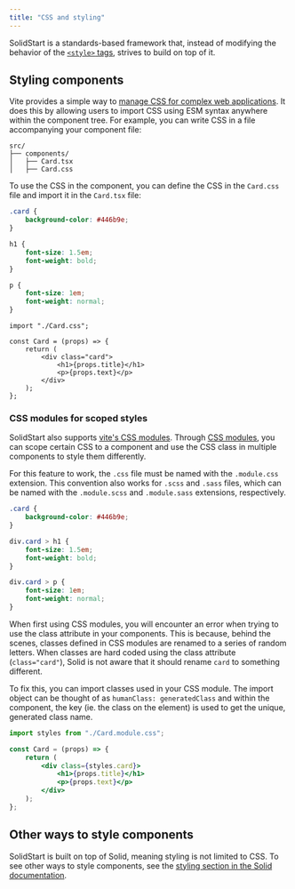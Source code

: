 ```yaml
---
title: "CSS and styling"
---
```


SolidStart is a standards-based framework that, instead of modifying the behavior of the [`<style>` tags](https://developer.mozilla.org/en-US/docs/Web/HTML/Element/style), strives to build on top of it.

## Styling components

Vite provides a simple way to [manage CSS for complex web applications](https://vitejs.dev/guide/features.html#css). It does this by allowing users to import CSS using ESM syntax anywhere within the component tree. For example, you can write CSS in a file accompanying your component file:

```
src/
├── components/
│   ├── Card.tsx
│   ├── Card.css
```

To use the CSS in the component, you can define the CSS in the `Card.css` file and import it in the `Card.tsx` file:

```css title="Card.css"
.card {
	background-color: #446b9e;
}

h1 {
	font-size: 1.5em;
	font-weight: bold;
}

p {
	font-size: 1em;
	font-weight: normal;
}
```

```tsx title="Card.tsx"
import "./Card.css";

const Card = (props) => {
	return (
		<div class="card">
			<h1>{props.title}</h1>
			<p>{props.text}</p>
		</div>
	);
};
```

### CSS modules for scoped styles

SolidStart also supports [vite's CSS modules](https://vitejs.dev/guide/features.html#css-modules). Through [CSS modules](https://github.com/css-modules/css-modules), you can scope certain CSS to a component and use the CSS class in multiple components to style them differently.

For this feature to work, the `.css` file must be named with the `.module.css` extension. This convention also works for `.scss` and `.sass` files, which can be named with the `.module.scss` and `.module.sass` extensions, respectively.

```css title="Card.module.css"
.card {
	background-color: #446b9e;
}

div.card > h1 {
	font-size: 1.5em;
	font-weight: bold;
}

div.card > p {
	font-size: 1em;
	font-weight: normal;
}
```

When first using CSS modules, you will encounter an error when trying to use the class attribute in your components. This is because, behind the scenes, classes defined in CSS modules are renamed to a series of random letters. When classes are hard coded using the class attribute (`class="card"`), Solid is not aware that it should rename `card` to something different.

To fix this, you can import classes used in your CSS module. The import object can be thought of as `humanClass: generatedClass` and within the component, the key (ie. the class on the element) is used to get the unique, generated class name.

```jsx
import styles from "./Card.module.css";

const Card = (props) => {
	return (
		<div class={styles.card}>
			<h1>{props.title}</h1>
			<p>{props.text}</p>
		</div>
	);
};
```

## Other ways to style components

SolidStart is built on top of Solid, meaning styling is not limited to CSS. To see other ways to style components, see the [styling section in the Solid documentation](/guides/styling-your-components).
